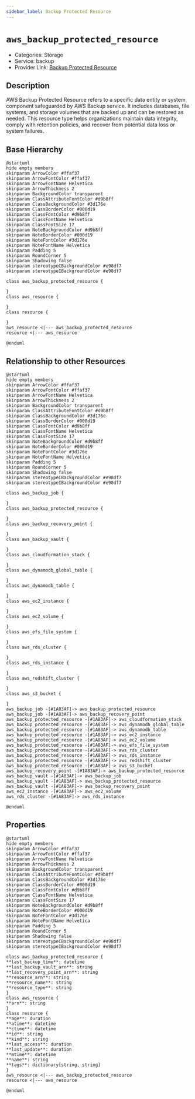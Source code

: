 ```yaml
---
sidebar_label: Backup Protected Resource
---
```


# `aws_backup_protected_resource`

- Categories: Storage
- Service: backup
- Provider Link: [Backup Protected Resource](https://docs.aws.amazon.com/aws-backup/latest/devguide/protected-resources.html)

## Description

AWS Backup Protected Resource refers to a specific data entity or system component safeguarded by AWS Backup service. It includes databases, file systems, and storage volumes that are backed up and can be restored as needed. This resource type helps organizations maintain data integrity, comply with retention policies, and recover from potential data loss or system failures.

## Base Hierarchy

<ZoomPanPinch>

```kroki imgType="plantuml" imgAlt="Hierarchy of Backup Protected Resource"
@startuml
hide empty members
skinparam ArrowColor #ffaf37
skinparam ArrowFontColor #ffaf37
skinparam ArrowFontName Helvetica
skinparam ArrowThickness 2
skinparam BackgroundColor transparent
skinparam ClassAttributeFontColor #d9b8ff
skinparam ClassBackgroundColor #3d176e
skinparam ClassBorderColor #000d19
skinparam ClassFontColor #d9b8ff
skinparam ClassFontName Helvetica
skinparam ClassFontSize 17
skinparam NoteBackgroundColor #d9b8ff
skinparam NoteBorderColor #000d19
skinparam NoteFontColor #3d176e
skinparam NoteFontName Helvetica
skinparam Padding 5
skinparam RoundCorner 5
skinparam Shadowing false
skinparam stereotypeCBackgroundColor #e98df7
skinparam stereotypeIBackgroundColor #e98df7

class aws_backup_protected_resource {

}
class aws_resource {

}
class resource {

}
aws_resource <|--- aws_backup_protected_resource
resource <|--- aws_resource

@enduml
```

</ZoomPanPinch>

## Relationship to other Resources

<ZoomPanPinch>

```kroki imgType="plantuml" imgAlt="Diagram of Backup Protected Resource resource relationships"
@startuml
hide empty members
skinparam ArrowColor #ffaf37
skinparam ArrowFontColor #ffaf37
skinparam ArrowFontName Helvetica
skinparam ArrowThickness 2
skinparam BackgroundColor transparent
skinparam ClassAttributeFontColor #d9b8ff
skinparam ClassBackgroundColor #3d176e
skinparam ClassBorderColor #000d19
skinparam ClassFontColor #d9b8ff
skinparam ClassFontName Helvetica
skinparam ClassFontSize 17
skinparam NoteBackgroundColor #d9b8ff
skinparam NoteBorderColor #000d19
skinparam NoteFontColor #3d176e
skinparam NoteFontName Helvetica
skinparam Padding 5
skinparam RoundCorner 5
skinparam Shadowing false
skinparam stereotypeCBackgroundColor #e98df7
skinparam stereotypeIBackgroundColor #e98df7

class aws_backup_job {

}
class aws_backup_protected_resource {

}
class aws_backup_recovery_point {

}
class aws_backup_vault {

}
class aws_cloudformation_stack {

}
class aws_dynamodb_global_table {

}
class aws_dynamodb_table {

}
class aws_ec2_instance {

}
class aws_ec2_volume {

}
class aws_efs_file_system {

}
class aws_rds_cluster {

}
class aws_rds_instance {

}
class aws_redshift_cluster {

}
class aws_s3_bucket {

}
aws_backup_job -[#1A83AF]-> aws_backup_protected_resource
aws_backup_job -[#1A83AF]-> aws_backup_recovery_point
aws_backup_protected_resource -[#1A83AF]-> aws_cloudformation_stack
aws_backup_protected_resource -[#1A83AF]-> aws_dynamodb_global_table
aws_backup_protected_resource -[#1A83AF]-> aws_dynamodb_table
aws_backup_protected_resource -[#1A83AF]-> aws_ec2_instance
aws_backup_protected_resource -[#1A83AF]-> aws_ec2_volume
aws_backup_protected_resource -[#1A83AF]-> aws_efs_file_system
aws_backup_protected_resource -[#1A83AF]-> aws_rds_cluster
aws_backup_protected_resource -[#1A83AF]-> aws_rds_instance
aws_backup_protected_resource -[#1A83AF]-> aws_redshift_cluster
aws_backup_protected_resource -[#1A83AF]-> aws_s3_bucket
aws_backup_recovery_point -[#1A83AF]-> aws_backup_protected_resource
aws_backup_vault -[#1A83AF]-> aws_backup_job
aws_backup_vault -[#1A83AF]-> aws_backup_protected_resource
aws_backup_vault -[#1A83AF]-> aws_backup_recovery_point
aws_ec2_instance -[#1A83AF]-> aws_ec2_volume
aws_rds_cluster -[#1A83AF]-> aws_rds_instance

@enduml
```

</ZoomPanPinch>

## Properties

<ZoomPanPinch>

```kroki imgType="plantuml" imgAlt="Diagram of Backup Protected Resource data model"
@startuml
hide empty members
skinparam ArrowColor #ffaf37
skinparam ArrowFontColor #ffaf37
skinparam ArrowFontName Helvetica
skinparam ArrowThickness 2
skinparam BackgroundColor transparent
skinparam ClassAttributeFontColor #d9b8ff
skinparam ClassBackgroundColor #3d176e
skinparam ClassBorderColor #000d19
skinparam ClassFontColor #d9b8ff
skinparam ClassFontName Helvetica
skinparam ClassFontSize 17
skinparam NoteBackgroundColor #d9b8ff
skinparam NoteBorderColor #000d19
skinparam NoteFontColor #3d176e
skinparam NoteFontName Helvetica
skinparam Padding 5
skinparam RoundCorner 5
skinparam Shadowing false
skinparam stereotypeCBackgroundColor #e98df7
skinparam stereotypeIBackgroundColor #e98df7

class aws_backup_protected_resource {
**last_backup_time**: datetime
**last_backup_vault_arn**: string
**last_recovery_point_arn**: string
**resource_arn**: string
**resource_name**: string
**resource_type**: string
}
class aws_resource {
**arn**: string
}
class resource {
**age**: duration
**atime**: datetime
**ctime**: datetime
**id**: string
**kind**: string
**last_access**: duration
**last_update**: duration
**mtime**: datetime
**name**: string
**tags**: dictionary[string, string]
}
aws_resource <|--- aws_backup_protected_resource
resource <|--- aws_resource

@enduml
```

</ZoomPanPinch>
